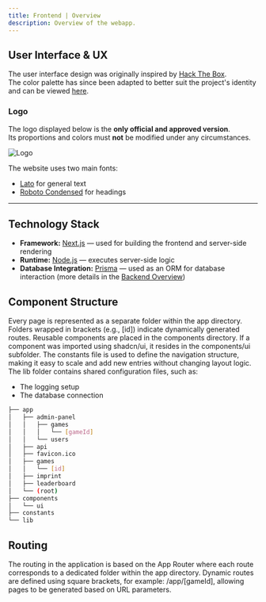 ```yaml
---
title: Frontend | Overview
description: Overview of the webapp.
---
```


## User Interface & UX

The user interface design was originally inspired by [Hack The Box](https://www.hackthebox.com/).  
The color palette has since been adapted to better suit the project's identity and can be viewed [here](https://coolors.co/9fef00-9aa3b2-0b121f-fafafa-e60000).

### Logo

The logo displayed below is the **only official and approved version**.  
Its proportions and colors must **not** be modified under any circumstances.

![Logo](../../../../assets/Logo.png)

The website uses two main fonts:  
- [Lato](https://fonts.google.com/specimen/Lato?preview.text=Hackwars&lang=de_Latn) for general text  
- [Roboto Condensed](https://fonts.google.com/specimen/Roboto+Condensed?preview.text=HACKWARS) for headings  

---

## Technology Stack

- **Framework:** [Next.js](https://nextjs.org/) — used for building the frontend and server-side rendering  
- **Runtime:** [Node.js](https://nodejs.org/) — executes server-side logic  
- **Database Integration:** [Prisma](https://www.prisma.io/) — used as an ORM for database interaction (more details in the [Backend Overview](../backend/overview))


## Component Structure
Every page is represented as a separate folder within the app directory.
Folders wrapped in brackets (e.g., [id]) indicate dynamically generated routes.
Reusable components are placed in the components directory.
If a component was imported using shadcn/ui, it resides in the components/ui subfolder.
The constants file is used to define the navigation structure, making it easy to scale and add new entries without changing layout logic.
The lib folder contains shared configuration files, such as:
- The logging setup
- The database connection


```sh
├── app
│   ├── admin-panel
│   │   ├── games
│   │   │   └── [gameId]
│   │   └── users
│   ├── api
│   ├── favicon.ico
│   ├── games
│   │   └── [id]
│   ├── imprint
│   ├── leaderboard
│   └── (root)
├── components
│   └── ui
├── constants
└── lib
```


## Routing
The routing in the application is based on the App Router where each route corresponds to a dedicated folder within the app directory.
Dynamic routes are defined using square brackets, for example: /app/[gameId], allowing pages to be generated based on URL parameters.

